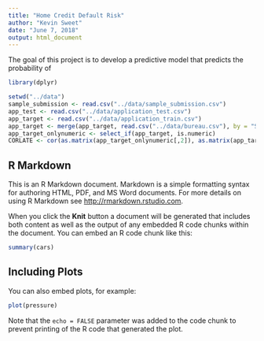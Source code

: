 ```yaml
---
title: "Home Credit Default Risk"
author: "Kevin Sweet"
date: "June 7, 2018"
output: html_document
---
```

The goal of this project is to develop a predictive model that predicts the probability of 
```r
library(dplyr)
```

```r
setwd("../data")
sample_submission <- read.csv("../data/sample_submission.csv")
app_test <- read.csv("../data/application_test.csv")
app_target <- read.csv("../data/application_train.csv")
app_target <- merge(app_target, read.csv("../data/bureau.csv"), by = "SK_ID_CURR")
app_target_onlynumeric <- select_if(app_target, is.numeric)
CORLATE <- cor(as.matrix(app_target_onlynumeric[,2]), as.matrix(app_target_onlynumeric[,-2]))

```

## R Markdown

This is an R Markdown document. Markdown is a simple formatting syntax for authoring HTML, PDF, and MS Word documents. For more details on using R Markdown see <http://rmarkdown.rstudio.com>.

When you click the **Knit** button a document will be generated that includes both content as well as the output of any embedded R code chunks within the document. You can embed an R code chunk like this:

```r
summary(cars)
```

## Including Plots

You can also embed plots, for example:

```r
plot(pressure)
```

Note that the `echo = FALSE` parameter was added to the code chunk to prevent printing of the R code that generated the plot.
